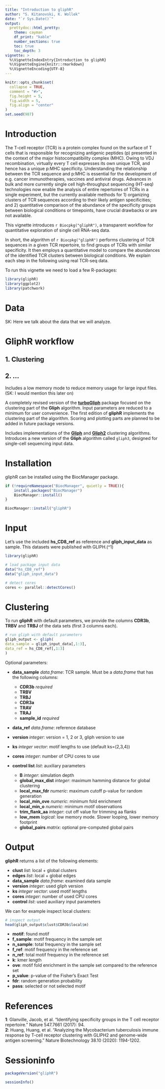 ```yaml
---
title: "Introduction to gliphR"
author: "S. Kitanovski, K. Wollek"
date: "`r Sys.Date()`"
output: 
  prettydoc::html_pretty:
    theme: cayman
    df_print: "kable"
    number_sections: true
    toc: true
    toc_depth: 3
vignette: >
  %\VignetteIndexEntry{Introduction to gliphR}
  %\VignetteEngine{knitr::rmarkdown}
  %\VignetteEncoding{UTF-8}
---
```


```r
knitr::opts_chunk$set(
  collapse = TRUE,
  comment = "#>",
  fig.height = 5,
  fig.width = 5,
  fig.align = "center"
)
set.seed(987)
```

# Introduction

The T-cell receptor (TCR) is a protein complex found on the surface of T cells 
that is responsible for recognizing antigenic peptides (p) presented in the 
context of the major histocompatibility complex (MHC). Owing to VDJ 
recombination, virtually every T cell expresses its own unique TCR, and hence 
has a unique p:MHC specificity. Understanding the relationship between the TCR 
sequence and p:MHC is essential for the development of e.g. cancer 
immunotherapies, vaccines and antiviral drugs. Advances in bulk and more 
currently single cell high-throughput sequencing (HT-seq) technologies now 
enable the analysis of entire repertoires of TCRs in a single experiment, but 
the currently available methods for 1) organizing clusters of TCR sequences 
according to their likely antigen specificities; and 2) quantitative comparison 
of the abundance of the specificity groups between biological conditions or 
timepoints, have crucial drawbacks or are not available.

This vignette introduces `r Biocpkg("gliphR")`, a transparent workflow for 
quantitative exploration of single cell RNA-seq data. 

In short, the algorithm of `r Biocpkg("gliphR")` performs clustering of TCR 
sequences in a given TCR repertoire, to find groups of TCRs with similar
specificity. It then employs a quantitative model to compare the abundances 
of the identified TCR clusters between biological conditions. We explain each 
step in the following using real TCR-seq data.

To run this vignette we need to load a few R-packages:

```r
library(gliphR)
library(ggplot2)
library(patchwork)
```


# Data

SK: Here we talk about the data that we will analyze. 



# GliphR workflow



## 1. Clustering




## 2. ...



Includes a low memory mode to reduce memory usage for large input files. 
(SK: I would mention this later on)

A completely revised version of the 
[**turboGliph**](https://github.com/HetzDra/turboGliph) package focused on the 
clustering part of the **Gliph** algorithm. Input parameters are reduced to
a minimum for user convenience. The first edition of **gliphR** implements the 
clustering part of the algorithm. Scoring and plotting parts are planned to be
added in future package versions.

Includes implementations of the 
[**Gliph**](https://github.com/immunoengineer/gliph) and 
[**Gliph2**](http://50.255.35.37:8080) clustering algorithms.
Introduces a new version of the **Gliph** algorithm called `gliph3`,
designed for single-cell sequencing input data.

# Installation

gliphR can be installed using the BiocManager package.

```r
if (!requireNamespace("BiocManager", quietly = TRUE)){
    install.packages("BiocManager")
    BiocManager::install()
}

BiocManager::install("gliphR")
```

# Input

Let's use the included **hs_CD8_ref** as reference and **gliph_input_data** 
as sample. This datasets were published with GLIPH.\(^1\)

```r
library(gliphR)

# load package input data
data("hs_CD8_ref")
data("gliph_input_data")

# detect cores
cores <- parallel::detectCores()
```

# Clustering

To run **gliphR** with default parameters, we provide the columns **CDR3b**,
**TRBV** and **TRBJ** of the data sets (first 3 columns each).

```r
# run gliph with default parameters
gliph_output <- gliph(
data_sample = gliph_input_data[,1:3],
data_ref = hs_CD8_ref[,1:3]
)
```

Optional parameters:

- **data_sample** _data.frame_: TCR sample. Must be a _data.frame_ that has
the following columns: 
  - **CDR3b** _required_
  - **TRBV**
  - **TRBJ**
  - **CDR3a**
  - **TRAV**
  - **TRAJ**
  - **sample_id** _required_
- **data_ref** _data.frame_: reference database
- **version** _integer_: version = 1, 2 or 3, gliph version to use
- **ks** _integer vector_: motif lengths to use (default ks=(2,3,4))
- **cores** _integer_: number of CPU cores to use

- **control list** _list_: auxiliary parameters
  - **B** _integer_: simulation depth
  - **global_max_dist** _integer_: maximum hamming distance for global clustering
  - **local_max_fdr** _numeric_: maximum cutoff p-value for random generation
  - **local_min_ove** _numeric_: minimum fold enrichment
  - **local_min_o** _numeric_: minimum motif observations
  - **trim_flank_aa** _integer_: cut off value for trimming aa flanks
  - **low_mem** _logical_: low memory mode. Slower looping, lower memory footprint
  - **global_pairs** _matrix_: optional pre-computed global pairs

# Output

**gliphR** returns a list of the following elements:

- **clust** _list_: local + global clusters
- **edges** _list_: local + global edges
- **data_sample** _data.frame_: examined data sample
- **version** _integer_: used gliph version
- **ks** _integer vector_: used motif lengths
- **cores** _integer_: number of used CPU cores
- **control** _list_: used auxiliary input parameters

We can for example inspect local clusters:

```r
# inspect output
head(gliph_output$clust$CDR3b$local$m)

```

- **motif**: found motif
- **f_sample**: motif frequency in the sample set
- **n_sample**: total frequency in the sample set
- **f_ref**: motif frequency in the reference set
- **n_ref**: total motif frequency in the reference set
- **k**: kmer length
- **ove**: motif fold enrichment in the sample set compared to the reference set
- **p_value**: p-value of the Fisher's Exact Test
- **fdr**: random generation probability
- **pass**: selected or not selected motif


# References

**1**: Glanville, Jacob, et al. "Identifying specificity groups in the 
T cell receptor repertoire." Nature 547.7661 (2017): 94.<br>
**2**: Huang, Huang, et al. "Analyzing the Mycobacterium tuberculosis immune 
response by T-cell receptor clustering with GLIPH2 and genome-wide antigen 
screening." Nature Biotechnology 38.10 (2020): 1194-1202.<br>

# Sessioninfo
```r
packageVersion("gliphR")

sessionInfo()
```
